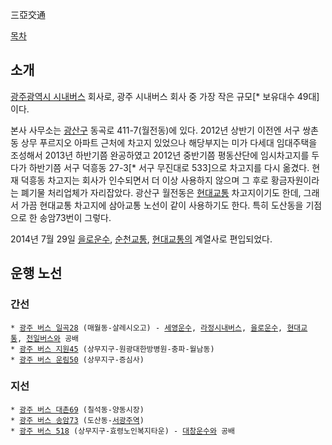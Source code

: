三亞交通

[[목차]]

== 소개 ==
[[광주광역시 시내버스]] 회사로, 광주 시내버스 회사 중 가장 작은 규모[* 보유대수 49대]이다.

본사 사무소는 [[광산구]] 동곡로 411-7(월전동)에 있다. 2012년 상반기 이전엔 서구 쌍촌동 상무 푸르지오 아파트 근처에 차고지 있었으나 해당부지는 미가 다세대 임대주택을 조성해서 2013년 하반기쯤 완공하였고 2012년 중반기쯤 평동산단에 임시차고지를 두다가 하반기쯤 서구 덕흥동 27-3[* 서구 무진대로 533]으로 차고지를 다시 옮겼다. 현재 덕흥동 차고지는 회사가 인수되면서 더 이상 사용하지 않으며 그 후로 황금자원이라는 폐기물 처리업체가 자리잡았다. 광산구 월전동은 [[현대교통]] 차고지이기도 한데, 그래서 가끔 현대교통 차고지에 삼아교통 노선이 같이 사용하기도 한다. 특히 도산동을 기점으로 한 송암73번이 그렇다.

2014년 7월 29일 [[을로운수]], [[순천교통]], [[현대교통]]의 계열사로 편입되었다.



== 운행 노선 ==
=== 간선 === 
 * [[광주 버스 일곡28]] (매월동-살레시오고) - [[세영운수]], [[라정시내버스]], [[을로운수]], [[현대교통]], [[천일버스]]와 공배
 * [[광주 버스 지원45]] (상무지구-원광대한방병원-충파-월남동)
 * [[광주 버스 운림50]] (상무지구-증심사)

=== 지선 ===
 * [[광주 버스 대촌69]] (칠석동-양동시장)
 * [[광주 버스 송암73]] (도산동-[[서광주역]])
 * [[광주 버스 518]] (상무지구-효령노인복지타운) - [[대창운수]]와 공배
